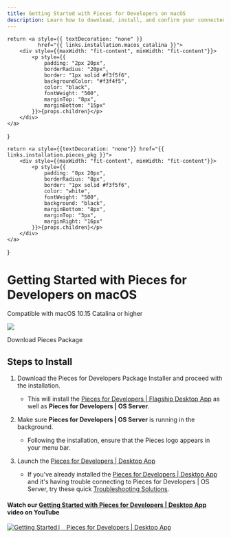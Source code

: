 ```yaml
---
title: Getting Started with Pieces for Developers on macOS
description: Learn how to download, install, and confirm your connected applications on macOS to start using Pieces for Developers
---
```


    return <a style={{ textDecoration: "none" }}
              href="{{ links.installation.macos_catalina }}">
        <div style={{maxWidth: "fit-content", minWidth: "fit-content"}}>
            <p style={{
                padding: "2px 20px",
                borderRadius: "20px",
                border: "1px solid #f3f5f6",
                backgroundColor: "#f3f4f5",
                color: "black",
                fontWeight: "500",
                marginTop: "8px",
                marginBottom: "15px"
            }}>{props.children}</p>
        </div>
    </a>
}

    return <a style={{textDecoration: "none"}} href="{{ links.installation.pieces_pkg }}">
        <div style={{maxWidth: "fit-content", minWidth: "fit-content"}}>
            <p style={{
                padding: "8px 20px",
                borderRadius: "8px",
                border: "1px solid #f3f5f6",
                color: "white",
                fontWeight: "500",
                background: "black",
                marginBottom: "8px",
                marginTop: "3px",
                marginRight: "16px"
            }}>{props.children}</p>
        </div>
    </a>
}

<link rel="canonical" href="https://docs.pieces.app/installation-getting-started/macos" />

# Getting Started with Pieces for Developers on macOS
<ReleasePill>Compatible with macOS 10.15 Catalina or higher</ReleasePill>

<Image zoom src="https://storage.googleapis.com/pieces_static_resources/vs_code_marketplace/GIFs/INSTALL_MACOS" />

<InstallButton>Download Pieces Package</InstallButton>

## Steps to Install
1. Download the Pieces for Developers Package Installer and proceed with the installation.
    - This will install the <a href="{{ links.website.pfd_desktop_install }}">Pieces for Developers | Flagship Desktop App</a> as well as **Pieces for Developers | OS Server**.

2. Make sure **Pieces for Developers | OS Server** is running in the background.
    - Following the installation, ensure that the Pieces logo appears in your menu bar.

3. Launch the <a href="{{ links.installation.localhost }}">Pieces for Developers | Desktop App</a>
    - If you've already installed the <a href="{{ links.website.home }}">Pieces for Developers | Desktop App</a> and it's having trouble connecting to Pieces for Developers | OS Server, try these quick <a href="{{ links.internal.faqs }}">Troubleshooting Solutions</a>.

#### Watch our <a href="{{ links.videos.getting_started_desktop }}">Getting Started with Pieces for Developers | Desktop App</a> video on YouTube

[![Getting Started ⎸ Pieces for Developers | Desktop App](https://storage.googleapis.com/pieces_static_resources/pfd_wiki/MEET_PIECES.png)](https://youtu.be/bczfW9wk8Bo)
